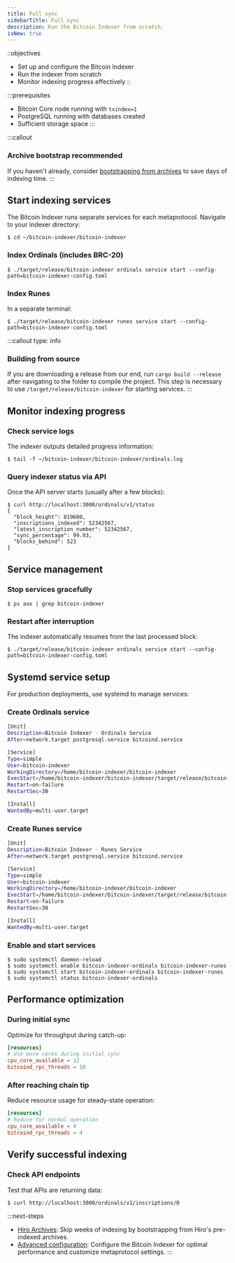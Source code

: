 ```yaml
---
title: Full sync
sidebarTitle: Full sync
description: Run the Bitcoin Indexer from scratch.
isNew: true
---
```



::objectives
- Set up and configure the Bitcoin Indexer
- Run the indexer from scratch
- Monitor indexing progress effectively
::

:::prerequisites
- Bitcoin Core node running with `txindex=1`
- PostgreSQL running with databases created
- Sufficient storage space
:::

:::callout
### Archive bootstrap recommended
If you haven't already, consider [bootstrapping from archives](/tools/bitcoin-indexer/archive-bootstrap) to save days of indexing time.
:::

## Start indexing services

The Bitcoin Indexer runs separate services for each metaprotocol. Navigate to your indexer directory:

```terminal
$ cd ~/bitcoin-indexer/bitcoin-indexer
```

### Index Ordinals (includes BRC-20)

```terminal
$ ./target/release/bitcoin-indexer ordinals service start --config-path=bitcoin-indexer-config.toml
```

### Index Runes

In a separate terminal:

```terminal
$ ./target/release/bitcoin-indexer runes service start --config-path=bitcoin-indexer-config.toml
```

:::callout
type: info
### Building from source
If you are downloading a release from our end, run `cargo build --release` after navigating to the folder to compile the project. This step is necessary to use `/target/release/bitcoin-indexer` for starting services.
:::

## Monitor indexing progress

### Check service logs

The indexer outputs detailed progress information:

```terminal
$ tail -f ~/bitcoin-indexer/bitcoin-indexer/ordinals.log
```

### Query indexer status via API

Once the API server starts (usually after a few blocks):

```terminal
$ curl http://localhost:3000/ordinals/v1/status
{
  "block_height": 819600,
  "inscriptions_indexed": 52342567,
  "latest_inscription_number": 52342567,
  "sync_percentage": 99.93,
  "blocks_behind": 523
}
```

## Service management

### Stop services gracefully

```terminal
$ ps aux | grep bitcoin-indexer
```

### Restart after interruption

The indexer automatically resumes from the last processed block:

```terminal
$ ./target/release/bitcoin-indexer ordinals service start --config-path=bitcoin-indexer-config.toml
```

## Systemd service setup

For production deployments, use systemd to manage services:

### Create Ordinals service

```bash title="/etc/systemd/system/bitcoin-indexer-ordinals.service"
[Unit]
Description=Bitcoin Indexer - Ordinals Service
After=network.target postgresql.service bitcoind.service

[Service]
Type=simple
User=bitcoin-indexer
WorkingDirectory=/home/bitcoin-indexer/bitcoin-indexer
ExecStart=/home/bitcoin-indexer/bitcoin-indexer/target/release/bitcoin-indexer ordinals service start --config-path=bitcoin-indexer-config.toml
Restart=on-failure
RestartSec=30

[Install]
WantedBy=multi-user.target
```

### Create Runes service

```bash title="/etc/systemd/system/bitcoin-indexer-runes.service"
[Unit]
Description=Bitcoin Indexer - Runes Service
After=network.target postgresql.service bitcoind.service

[Service]
Type=simple
User=bitcoin-indexer
WorkingDirectory=/home/bitcoin-indexer/bitcoin-indexer
ExecStart=/home/bitcoin-indexer/bitcoin-indexer/target/release/bitcoin-indexer runes service start --config-path=bitcoin-indexer-config.toml
Restart=on-failure
RestartSec=30

[Install]
WantedBy=multi-user.target
```

### Enable and start services

```terminal
$ sudo systemctl daemon-reload
$ sudo systemctl enable bitcoin-indexer-ordinals bitcoin-indexer-runes
$ sudo systemctl start bitcoin-indexer-ordinals bitcoin-indexer-runes
$ sudo systemctl status bitcoin-indexer-ordinals
```

## Performance optimization

### During initial sync

Optimize for throughput during catch-up:

```toml title="bitcoin-indexer-config.toml"
[resources]
# Use more cores during initial sync
cpu_core_available = 12
bitcoind_rpc_threads = 10
```

### After reaching chain tip

Reduce resource usage for steady-state operation:

```toml
[resources]
# Reduce for normal operation
cpu_core_available = 4
bitcoind_rpc_threads = 4
```

## Verify successful indexing

### Check API endpoints

Test that APIs are returning data:

```terminal -o
$ curl http://localhost:3000/ordinals/v1/inscriptions/0
```

:::next-steps
- [Hiro Archives](/tools/bitcoin-indexer/archive-bootstrap): Skip weeks of indexing by bootstrapping from Hiro's pre-indexed archives.
- [Advanced configuration](/tools/bitcoin-indexer/configuration): Configure the Bitcoin Indexer for optimal performance and customize metaprotocol settings.
:::